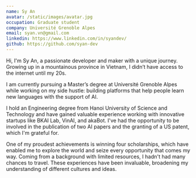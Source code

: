 ```yaml
---
name: Sy An
avatar: /static/images/avatar.jpg
occupation: Graduate student
company: Université Grenoble Alpes
email: syan.vn@gmail.com
linkedin: https://www.linkedin.com/in/syandev/
github: https://github.com/syan-dev
---
```


Hi, I'm Sy An, a passionate developer and maker with a unique journey. Growing up in a mountainous province in Vietnam, I didn’t have access to the internet until my 20s.

I am currently pursuing a Master’s degree at Université Grenoble Alpes while working on my side hustle: building platforms that help people learn new languages with the support of AI.

I hold an Engineering degree from Hanoi University of Science and Technology and have gained valuable experience working with innovative startups like BKAI Lab, VinAI, and akaBot. I've had the opportunity to be involved in the publication of two AI papers and the granting of a US patent, which I'm grateful for.

One of my proudest achievements is winning four scholarships, which have enabled me to explore the world and seize every opportunity that comes my way. Coming from a background with limited resources, I hadn't had many chances to travel. These experiences have been invaluable, broadening my understanding of different cultures and ideas.
